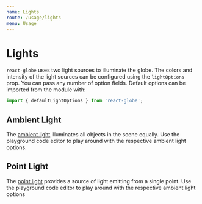 ```yaml
---
name: Lights
route: /usage/lights
menu: Usage
---
```




# Lights

`react-globe` uses two light sources to illuminate the globe. The colors and intensity of the light sources can be configured using the `lightOptions` prop. You can pass any number of option fields. Default options can be imported from the module with:

```js
import { defaultLightOptions } from 'react-globe';
```

## Ambient Light

The [ambient light](https://threejs.org/docs/#api/en/lights/AmbientLight) illuminates all objects in the scene equally. Use the playground code editor to play around with the respective ambient light options.

<Playground>
  <ReactGlobe
    lightOptions={{
      ambientLightColor: 'red',
      ambientLightIntensity: 1,
    }}
  />
</Playground>

## Point Light

The [point light](https://threejs.org/docs/#api/en/lights/PointLight) provides a source of light emitting from a single point. Use the playground code editor to play around with the respective ambient light options

<Playground>
  <ReactGlobe
    lightOptions={{
      pointLightColor: 'orange',
      pointLightIntensity: 4,
      pointLightPositionRadiusScales: [2, 1, -1],
    }}
  />
</Playground>
